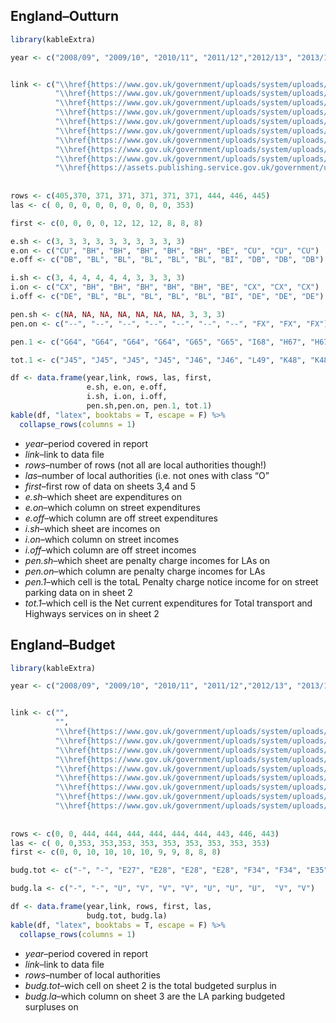 
## England--Outturn
```r
library(kableExtra)

year <- c("2008/09", "2009/10", "2010/11", "2011/12","2012/13", "2013/14", "2014/15", "2015/16", "2016/17", "2017/18")


link <- c("\\href{https://www.gov.uk/government/uploads/system/uploads/attachment_data/file/397002/Revenue_Outturn__RO2__data_2008-09_by_LA_-_Revised_17-Nov-2011.xls}{xls}",
          "\\href{https://www.gov.uk/government/uploads/system/uploads/attachment_data/file/387065/RO2.xls}{xls}",
          "\\href{https://www.gov.uk/government/uploads/system/uploads/attachment_data/file/16448/Revenue_Outturn__RO2__data_2010-11_by_LA_-_27-Nov-2012-v2.xls}{xls}",
          "\\href{https://www.gov.uk/government/uploads/system/uploads/attachment_data/file/262061/Revenue_Outturn__RO2__data_2011-12_by_LA_-_Revised_28-Nov-2013.xls}{xls}",
          "\\href{https://www.gov.uk/government/uploads/system/uploads/attachment_data/file/282558/Revenue_Outturn__RO2__data_2012-13_by_LA__Revised__-_18-Feb-2014.xls}{xls}",
          "\\href{https://www.gov.uk/government/uploads/system/uploads/attachment_data/file/381066/Revenue_Outturn__RO2__data_2013-14_by_LA.xls}{xls}",
          "\\href{https://www.gov.uk/government/uploads/system/uploads/attachment_data/file/497099/Revenue_Outturn__RO2__data_2014-15_by_LA_-_02-Feb-2016.xls}{xls}",
          "\\href{https://www.gov.uk/government/uploads/system/uploads/attachment_data/file/659790/RO2_2015-16_data_by_LA_-_Revision.xlsx}{xlsx}",
          "\\href{https://www.gov.uk/government/uploads/system/uploads/attachment_data/file/659775/RO2_2016-17_data_by_LA.xlsx}{xlsx}",
          "\\href{https://assets.publishing.service.gov.uk/government/uploads/system/uploads/attachment_data/file/757366/RO2_2017-18_data_by_LA.xlsx}{xlsx}")
              
 
rows <- c(405,370, 371, 371, 371, 371, 371, 444, 446, 445)
las <- c( 0, 0, 0, 0, 0, 0, 0, 0, 0, 353)

first <- c(0, 0, 0, 0, 12, 12, 12, 8, 8, 8)

e.sh <- c(3, 3, 3, 3, 3, 3, 3, 3, 3, 3) 
e.on <- c("CU", "BH", "BH", "BH", "BH", "BH", "BE", "CU", "CU", "CU")
e.off <- c("DB", "BL", "BL", "BL", "BL", "BL", "BI", "DB", "DB", "DB")

i.sh <- c(3, 4, 4, 4, 4, 4, 3, 3, 3, 3) 
i.on <- c("CX", "BH", "BH", "BH", "BH", "BH", "BE", "CX", "CX", "CX")
i.off <- c("DE", "BL", "BL", "BL", "BL", "BL", "BI", "DE", "DE", "DE")

pen.sh <- c(NA, NA, NA, NA, NA, NA, NA, 3, 3, 3) 
pen.on <- c("--", "--", "--", "--", "--", "--", "--", "FX", "FX", "FX")

pen.1 <- c("G64", "G64", "G64", "G64", "G65", "G65", "I68", "H67", "H67", "H67")

tot.1 <- c("J45", "J45", "J45", "J45", "J46", "J46", "L49", "K48", "K48", "K48")

df <- data.frame(year,link, rows, las, first,
                 e.sh, e.on, e.off, 
                 i.sh, i.on, i.off, 
                 pen.sh,pen.on, pen.1, tot.1)
kable(df, "latex", booktabs = T, escape = F) %>%
  collapse_rows(columns = 1)
```

  
* *year*--period covered in report
* *link*--link to data file
* *rows*--number of rows (not all are local authorities though!)
* *las*--number of local authorities (i.e. not ones with class "O"
* *first*--first row of data on sheets 3,4 and 5
* *e.sh*--which sheet are expenditures on
* *e.on*--which column on street expenditures
* *e.off*--which column are off street expenditures
* *i.sh*--which sheet are incomes on
* *i.on*--which column on street incomes
* *i.off*--which column are off street incomes
* *pen.sh*--which sheet are penalty charge incomes for LAs on
* *pen.on*--which column are penalty charge incomes for LAs
* *pen.1*--which cell is the totaL Penalty charge notice income for on street parking data on in sheet 2
* *tot.1*--which cell is the Net current expenditures for Total transport and Highways services on in sheet 2


## England--Budget
```r
library(kableExtra)

year <- c("2008/09", "2009/10", "2010/11", "2011/12","2012/13", "2013/14", "2014/15", "2015/16", "2016/17", "2017/18", "2018/19")


link <- c("", 
          "", 
          "\\href{https://www.gov.uk/government/uploads/system/uploads/attachment_data/file/7367/1934015.xls}{xls}", 
          "\\href{https://www.gov.uk/government/uploads/system/uploads/attachment_data/file/7369/2179334.xls}{xls}", 
          "\\href{https://www.gov.uk/government/uploads/system/uploads/attachment_data/file/78647/RA_2012-13_data_by_LA_-_Nat_Stats_Release_-_Revised_31-Jul-2013.xls}{xls}", 
          "\\href{https://www.gov.uk/government/uploads/system/uploads/attachment_data/file/225875/RA_2013-14_data_by_LA_-_Nat_Stats_Release_-_31-Jul-2013.xls}{xls}", 
          "\\href{https://www.gov.uk/government/uploads/system/uploads/attachment_data/file/365591/RA_2014-15_data_by_LA_-_Nat_Stats_Release_-_Revised_22-Oct-2014.xls}{xls}", 
          "\\href{https://www.gov.uk/government/uploads/system/uploads/attachment_data/file/444910/RA_2015-16_data_by_LA_-_Nat_Stats_Release_-_15-Jul-2015.xls}{xls}", 
          "\\href{https://www.gov.uk/government/uploads/system/uploads/attachment_data/file/532962/RA_2016-17_data_by_LA.xlsx}{xlsx}", 
          "\\href{https://www.gov.uk/government/uploads/system/uploads/attachment_data/file/623097/RA_2017-18_data_by_LA.xlsx}{xlsx}",
          "\\href{https://www.gov.uk/government/uploads/system/uploads/attachment_data/file/720343/RA_2018-19_data_by_LA.xlsx}{xlsx}")
              
 
rows <- c(0, 0, 444, 444, 444, 444, 444, 444, 443, 446, 443)
las <- c( 0, 0,353, 353,353, 353, 353, 353, 353, 353, 353)
first <- c(0, 0, 10, 10, 10, 10, 9, 9, 8, 8, 8)

budg.tot <- c("-", "-", "E27", "E28", "E28", "E28", "F34", "F34", "E35", "E35", "E35") 

budg.la <- c("-", "-", "U", "V", "V", "V", "U", "U", "U",  "V", "V") 

df <- data.frame(year,link, rows, first, las,
                 budg.tot, budg.la)
kable(df, "latex", booktabs = T, escape = F) %>%
  collapse_rows(columns = 1)
```

  
* *year*--period covered in report
* *link*--link to data file
* *rows*--number of local authorities
* *budg.tot*--wich cell on sheet 2 is the total budgeted surplus in
* *budg.la*--which column on sheet 3 are the LA parking budgeted surpluses on
